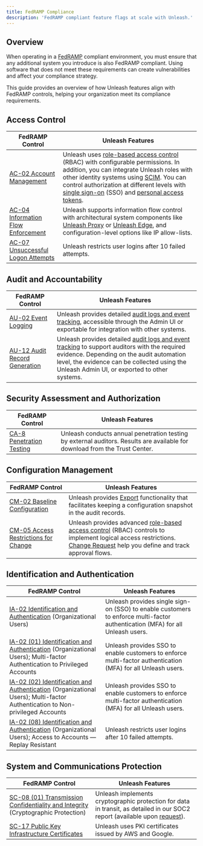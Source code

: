 ```yaml
---
title: FedRAMP Compliance
description: 'FedRAMP compliant feature flags at scale with Unleash.'
---
```


## Overview

When operating in a [FedRAMP](https://www.fedramp.gov/program-basics/) compliant environment, you must ensure that any additional system you introduce is also FedRAMP compliant. Using software that does not meet these requirements can create vulnerabilities and affect your compliance strategy. 

This guide provides an overview of how Unleash features align with FedRAMP controls, helping your organization meet its compliance requirements. 

## Access Control

| **FedRAMP Control**                                                                                                           | **Unleash Features**                                                                                                                                                                                                                                                                                                           |
|-------------------------------------------------------------------------------------------------------------------------------|-------------------------------------------------------------------------------------------------------------------------------------------------------------------------------------------------------------------------------------------------------------------------------------------------------------------------------|
| [AC-02 Account Management](https://csrc.nist.gov/projects/cprt/catalog#/cprt/framework/version/SP_800_53_5_1_0/home?element=AC-2) | Unleash uses [role-based access control](/reference/rbac) (RBAC) with configurable permissions. In addition, you can integrate Unleash roles with other identity systems using [SCIM](/reference/scim). You can control authorization at different levels with [single sign-on](/reference/sso) (SSO) and [personal access tokens](/reference/api-tokens-and-client-keys#personal-access-tokens). |
| [AC-04 Information Flow Enforcement](https://csrc.nist.gov/projects/cprt/catalog#/cprt/framework/version/SP_800_53_5_1_0/home?element=AC-4) | Unleash supports information flow control with architectural system components like [Unleash Proxy](https://docs.getunleash.io/reference/unleash-proxy) or [Unleash Edge](/reference/unleash-edge), and configuration-level options like IP allow-lists.                                                                                                              |
| [AC-07 Unsuccessful Logon Attempts](https://csrc.nist.gov/projects/cprt/catalog#/cprt/framework/version/SP_800_53_5_1_0/home?element=AC-7) | Unleash restricts user logins after 10 failed attempts.                                                                                                                                                                                                                                                                      |

## Audit and Accountability

| **FedRAMP Control**                                                                                      | **Unleash Features**                                                                                                                                                                                |
|----------------------------------------------------------------------------------------------------------|------------------------------------------------------------------------------------------------------------------------------------------------------------------------------------------------------|
| [AU-02 Event Logging](https://csrc.nist.gov/projects/cprt/catalog#/cprt/framework/version/SP_800_53_5_1_0/home?element=AU-2)           | Unleash provides detailed [audit logs and event tracking](/reference/events), accessible through the Admin UI or exportable for integration with other systems.                                      |
| [AU-12 Audit Record Generation](https://csrc.nist.gov/projects/cprt/catalog#/cprt/framework/version/SP_800_53_5_1_0/home?element=AU-12) | Unleash provides detailed [audit logs and event tracking](/reference/events) to support auditors with the required evidence. Depending on the audit automation level, the evidence can be collected using the Unleash Admin UI, or exported to other systems. |

## Security Assessment and Authorization

| **FedRAMP Control**                                                                             | **Unleash Features**                                                                                                                       |
|-------------------------------------------------------------------------------------------------|----------------------------------------------------------------------------------------------------------------------------------------------------------------------------------|
| [CA-8 Penetration Testing](https://csrc.nist.gov/projects/cprt/catalog#/cprt/framework/version/SP_800_53_5_1_0/home?element=CA-8) | Unleash conducts annual penetration testing by external auditors. Results are available for download from the Trust Center.                                                     |

## Configuration Management

| **FedRAMP Control**                                                                                          | **Unleash Features**                                                                                                                                          |
|--------------------------------------------------------------------------------------------------------------|---------------------------------------------------------------------------------------------------------------------------------------------------------------|
| [CM-02 Baseline Configuration](https://csrc.nist.gov/projects/cprt/catalog#/cprt/framework/version/SP_800_53_5_1_0/home?element=CM-2)         | Unleash provides [Export](/how-to/how-to-environment-import-export) functionality that facilitates keeping a configuration snapshot in the audit records.                                            |
| [CM-05 Access Restrictions for Change](https://csrc.nist.gov/projects/cprt/catalog#/cprt/framework/version/SP_800_53_5_1_0/home?element=CM-5) | Unleash provides advanced [role-based access control](/reference/rbac) (RBAC) controls to implement logical access restrictions. [Change Request](/reference/change-requests) help you define and track approval flows. |

## Identification and Authentication

| **FedRAMP Control**                                                                                                         | **Unleash Features**                                                                                                      |
|-----------------------------------------------------------------------------------------------------------------------------|---------------------------------------------------------------------------------------------------------------------------|
| [IA-02 Identification and Authentication](https://csrc.nist.gov/projects/cprt/catalog#/cprt/framework/version/SP_800_53_5_1_0/home?element=IA-2) (Organizational Users)                | Unleash provides single sign-on (SSO) to enable customers to enforce multi-factor authentication (MFA) for all Unleash users. |
| [IA-02 (01) Identification and Authentication](https://csrc.nist.gov/projects/cprt/catalog#/cprt/framework/version/SP_800_53_5_1_0/home?element=IA-2) (Organizational Users); Multi-factor Authentication to Privileged Accounts     | Unleash provides SSO to enable customers to enforce multi-factor authentication (MFA) for all Unleash users.              |
| [IA-02 (02) Identification and Authentication](https://csrc.nist.gov/projects/cprt/catalog#/cprt/framework/version/SP_800_53_5_1_0/home?element=IA-2) (Organizational Users); Multi-factor Authentication to Non-privileged Accounts | Unleash provides SSO to enable customers to enforce multi-factor authentication (MFA) for all Unleash users.              |
| [IA-02 (08) Identification and Authentication](https://csrc.nist.gov/projects/cprt/catalog#/cprt/framework/version/SP_800_53_5_1_0/home?element=IA-2) (Organizational Users); Access to Accounts — Replay Resistant                  | Unleash restricts user logins after 10 failed attempts.                                                                   |

## System and Communications Protection

| **FedRAMP Control**                                                                                   | **Unleash Features**                                                                                                         |
|-------------------------------------------------------------------------------------------------------|----------------------------------------------------------------------------------------------------------------------------|
| [SC-08 (01) Transmission Confidentiality and Integrity](https://csrc.nist.gov/projects/cprt/catalog#/cprt/framework/version/SP_800_53_5_1_0/home?element=SC-8) (Cryptographic Protection) | Unleash implements cryptographic protection for data in transit, as detailed in our SOC2 report (available upon [request](mailto:sales@getunleash.io)). |
| [SC-17 Public Key Infrastructure Certificates](https://csrc.nist.gov/projects/cprt/catalog#/cprt/framework/version/SP_800_53_5_1_0/home?element=SC-17)                              | Unleash uses PKI certificates issued by AWS and Google.                                                                    |